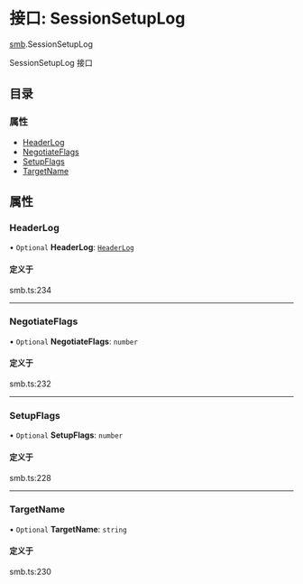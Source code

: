 # 接口: SessionSetupLog

[smb](/templates/protocols/javascript/modules/smb).SessionSetupLog

SessionSetupLog 接口

## 目录

### 属性

- [HeaderLog](/templates/protocols/javascript/modules/smb.SessionSetupLog#headerlog)
- [NegotiateFlags](/templates/protocols/javascript/modules/smb.SessionSetupLog#negotiateflags)
- [SetupFlags](/templates/protocols/javascript/modules/smb.SessionSetupLog#setupflags)
- [TargetName](/templates/protocols/javascript/modules/smb.SessionSetupLog#targetname)

## 属性

### HeaderLog

• `Optional` **HeaderLog**: [`HeaderLog`](/templates/protocols/javascript/modules/smb.HeaderLog)

#### 定义于

smb.ts:234

___

### NegotiateFlags

• `Optional` **NegotiateFlags**: `number`

#### 定义于

smb.ts:232

___

### SetupFlags

• `Optional` **SetupFlags**: `number`

#### 定义于

smb.ts:228

___

### TargetName

• `Optional` **TargetName**: `string`

#### 定义于

smb.ts:230
